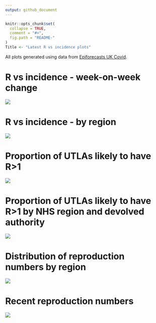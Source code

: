 ```yaml
---
output: github_document
---
```


<!-- README.md is generated from README.Rmd. Please edit that file -->

```r
knitr::opts_chunk$set(
  collapse = TRUE,
  comment = "#>",
  fig.path = "README-"
)
Title <- "Latest R vs incidence plots"
```

All plots generated using data from [Epiforecasts UK Covid](https://epiforecasts.io/covid/posts/national/united-kingdom/).

# R vs incidence - week-on-week change

![](figure/r_vs_inc_1w.png)

# R vs incidence - by region

![](figure/r_vs_inc_region.png)

# Proportion of UTLAs likely to have R>1

![](figure/latest_prop_gt1.png)

# Proportion of UTLAs likely to have R>1 by NHS region and devolved authority

![](figure/latest_prop_gt1_da_region.png)

# Distribution of reproduction numbers by region

![](figure/R_ranking.png)

# Recent reproduction numbers

![](figure/recent_r.png)

